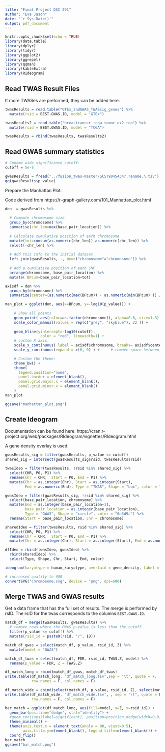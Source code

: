 ```yaml
---
title: "Final Project DSC 291"
author: "Eva Jason"
date: "`r Sys.Date()`"
output: pdf_document
---
```


```r
knitr::opts_chunk$set(echo = TRUE)
library(data.table)
library(dplyr)
library(tidyr)
library(ggplot2)
library(ggrepel)
library(qqman)
library(kableExtra)
library(RIdeogram)
```

## Read TWAS Result Files

If more TWASes are preformed, they can be added here.

```r
twasResults = read.table("GTEx_2ndGWAS_TWASsig_genes") %>%
  mutate(rsid = BEST.GWAS.ID, model = "GTEx")

twasResults2 = read.table("breastcancer_tcga_tumor_ex2.top") %>%
  mutate(rsid = BEST.GWAS.ID, model = "TCGA")

twasResults = rbind(twasResults, twasResults2)
```

## Read GWAS summary statistics

```r
# Genome wide significance cutoff:
cutoff = 5e-8

gwasResults = fread("../fusion_twas-master/GCST90454347.rename.h.tsv")
qq(gwasResults$p_value)
```

Prepare the Manhattan Plot:

Code derived from https://r-graph-gallery.com/101_Manhattan_plot.html

```r
don  = gwasResults %>% 
  
  # Compute chromosome size
  group_by(chromosome) %>% 
  summarise(chr_len=max(base_pair_location)) %>% 
  
  # Calculate cumulative position of each chromosome
  mutate(tot=cumsum(as.numeric(chr_len))-as.numeric(chr_len)) %>%
  select(-chr_len) %>%
  
  # Add this info to the initial dataset
  left_join(gwasResults, ., by=c("chromosome"="chromosome")) %>%
  
  # Add a cumulative position of each SNP
  arrange(chromosome, base_pair_location) %>%
  mutate( BPcum=base_pair_location+tot)

axisdf = don %>%
  group_by(chromosome) %>%
  summarize(center=(as.numeric(max(BPcum)) + as.numeric(min(BPcum) )) / 2 )

man_plot = ggplot(don, aes(x=BPcum, y=-log10(p_value))) +
    
    # Show all points
    geom_point( aes(color=as.factor(chromosome)), alpha=0.8, size=1.3) +
    scale_color_manual(values = rep(c("grey", "skyblue"), 22 )) +
    
    geom_hline(yintercept=-log10(cutoff), 
                color = "red", linewidth=1) +
    # custom X axis:
    scale_x_continuous( label = axisdf$chromosome, breaks= axisdf$center ) +
    scale_y_continuous(expand = c(0, 0) ) +     # remove space between plot area and x axis

    # Custom the theme:
    theme_bw() +
    theme( 
      legend.position="none",
      panel.border = element_blank(),
      panel.grid.major.x = element_blank(),
      panel.grid.minor.x = element_blank()
    )
man_plot

ggsave("manhattan_plot.png")
```

## Create Ideogram

Documentation can be found here:
https://cran.r-project.org/web/packages/RIdeogram/vignettes/RIdeogram.html

A gene density overlay is used.

```r
gwasResults_sig = filter(gwasResults, p_value <= cutoff)
shared_sig = intersect(gwasResults_sig$rsid, twasResults$rsid)

twasIdeo = filter(twasResults, !rsid %in% shared_sig) %>%
  select(CHR, P0, P1) %>%
  rename(Chr = CHR,  Start = P0, End = P1) %>%
  mutate(Chr = as.integer(Chr), Start = as.integer(Start), 
         End = as.numeric(End), Type = "TWAS", Shape = "box", color = "33a02c")

gwasIdeo = filter(gwasResults_sig, !rsid %in% shared_sig) %>%
  select(base_pair_location, chromosome) %>%
  mutate(End = as.integer(base_pair_location+1), 
         base_pair_location = as.integer(base_pair_location),
         Type = "GWAS", Shape = "circle", color = "6a3d9a") %>%
  rename(Start = base_pair_location, Chr = chromosome)

sharedIdeo = filter(twasResults, rsid %in% shared_sig) %>%
  select(CHR, P0, P1) %>%
  rename(Chr = CHR,  Start = P0, End = P1) %>%
  mutate(Chr = as.integer(Chr), Start = as.integer(Start), End = as.numeric(End), Type = "Both", Shape = "triangle", color = "ff7f00")

dfIdeo = rbind(twasIdeo, gwasIdeo) %>%
  rbind(sharedIdeo) %>%
  select(Type, Shape, Chr, Start, End, color)

ideogram(karyotype = human_karyotype, overlaid = gene_density, label = dfIdeo, label_type = "marker")

# increased quality to 600
convertSVG("chromosome.svg", device = "png", dpi=600)
```

## Merge TWAS and GWAS results

Get a data frame that has the full set of results. The merge is performed by rsID. 
The rsID for the twas corresponds to the columns `BEST.GWAS.ID`. 

```r
match_df = merge(twasResults, gwasResults) %>%
  # remove rows where the GWAS p-value is less than the cutoff
  filter(p_value <= cutoff) %>%
  mutate(rsid_id = paste0(rsid, "/", ID))
```

```r
match_df_gwas = select(match_df, p_value, rsid_id, Z) %>%
  mutate(model = "GWAS")

match_df_twas = select(match_df, FDR, rsid_id, TWAS.Z, model) %>%
  rename(p_value = FDR, Z = TWAS.Z)

df_match_long = rbind(match_df_gwas, match_df_twas)
write.table(df_match_long, "df_match_long.tsv",sep = "\t", quote = F, 
            row.names = F, col.names = F)

df_match_wide = cbind(select(match_df, p_value, rsid_id, Z), select(match_df, FDR, rsid_id, TWAS.Z, model))
write.table(df_match_wide, "df_match_wide.tsv", , sep = "\t", quote = F, 
            row.names = F, col.names = F)
```

```r
bar_match = ggplot(df_match_long, aes(fill=model, y=Z, x=rsid_id)) + 
  geom_bar(position="dodge", stat="identity") +
  #geom_text(aes(label=significant), position=position_dodge(width=0.9)) +
  theme_minimal() +
  theme(axis.text.x = element_text(angle = 90, vjust=0.5), 
        axis.title.y=element_blank(), legend.title=element_blank()) +
  coord_flip()
bar_match
ggsave("bar_match.png")
```


